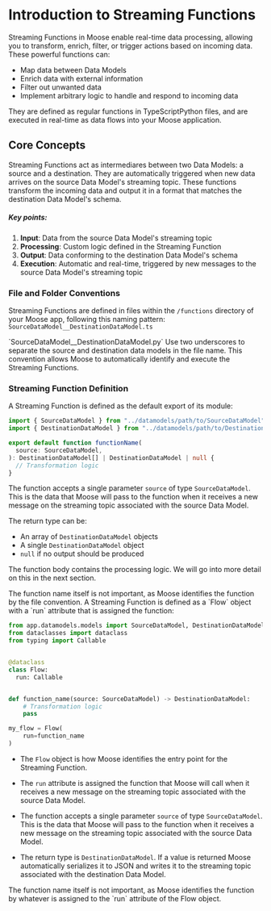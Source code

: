 
# Introduction to Streaming Functions

<LanguageSwitcher />


Streaming Functions in Moose enable real-time data processing, allowing you to transform, enrich, filter, or trigger actions based on incoming data. These powerful functions can:

- Map data between Data Models
- Enrich data with external information
- Filter out unwanted data
- Implement arbitrary logic to handle and respond to incoming data

They are defined as regular functions in <TypeScript>TypeScript</TypeScript><Python>Python</Python> files, and are executed in real-time as data flows into your Moose application.

## Core Concepts

Streaming Functions act as intermediares between two Data Models: a source and a destination. They are automatically triggered when new data arrives on the source Data Model's streaming topic. These functions transform the incoming data and output it in a format that matches the destination Data Model's schema.

##### Key points:

1. **Input**: Data from the source Data Model's streaming topic
2. **Processing**: Custom logic defined in the Streaming Function
3. **Output**: Data conforming to the destination Data Model's schema
4. **Execution**: Automatic and real-time, triggered by new messages to the source Data Model's streaming topic

### File and Folder Conventions

Streaming Functions are defined in files within the `/functions` directory of your Moose app, following this naming pattern:
<TypeScript>
`SourceDataModel__DestinationDataModel.ts`

<FileTree>
  <FileTree.Folder name="my-moose-app" defaultOpen>
    <FileTree.Folder name="functions" defaultOpen>
      <FileTree.File name="SourceDataModel__DestinationDataModel.ts" />
    </FileTree.Folder>
  </FileTree.Folder>
</FileTree>
</TypeScript>


<Python>
`SourceDataModel__DestinationDataModel.py`

<FileTree>
  <FileTree.Folder name="my-moose-app" defaultOpen>
    <FileTree.Folder name="functions" defaultOpen>
      <FileTree.File name="AnotherSource__AnotherDestination.py" />
    </FileTree.Folder>
  </FileTree.Folder>
</FileTree>
</Python>


<Callout type="warning" title="Naming Convention">
  Use two underscores to separate the source and destination data models in the
  file name. This convention allows Moose to automatically identify and execute
  the Streaming Functions.
</Callout>

### Streaming Function Definition

<TypeScript>
A Streaming Function is defined as the default export of its module:

```ts filename="/functions/SourceDataModel__DestinationDataModel.ts" copy
import { SourceDataModel } from "../datamodels/path/to/SourceDataModel";
import { DestinationDataModel } from "../datamodels/path/to/DestinationDataModel";

export default function functionName(
  source: SourceDataModel,
): DestinationDataModel[] | DestinationDataModel | null {
  // Transformation logic
}
```


The function accepts a single parameter `source` of type `SourceDataModel`. This is the data that Moose will pass to the function when it receives a new message on the streaming topic associated with the source Data Model.

The return type can be:

- An array of `DestinationDataModel` objects
- A single `DestinationDataModel` object
- `null` if no output should be produced

The function body contains the processing logic. We will go into more detail on this in the next section.

<Callout type="info" title="What About the Function Name?">
  The function name itself is not important, as Moose identifies the function by
  the file convention.
</Callout>
</TypeScript>

<Python>
A Streaming Function is defined as a `Flow` object with a `run` attribute that is assigned the function:

```python filename="/functions/SourceDataModel__DestinationDataModel.py" copy
from app.datamodels.models import SourceDataModel, DestinationDataModel
from dataclasses import dataclass
from typing import Callable


@dataclass
class Flow:
  run: Callable


def function_name(source: SourceDataModel) -> DestinationDataModel:
    # Transformation logic
    pass

my_flow = Flow(
    run=function_name
)

```

- The `Flow` object is how Moose identifies the entry point for the Streaming Function.
- The `run` attribute is assigned the function that Moose will call when it receives a new message on the streaming topic associated with the source Data Model.

- The function accepts a single parameter `source` of type `SourceDataModel`. This is the data that Moose will pass to the function when it receives a new message on the streaming topic associated with the source Data Model.

- The return type is `DestinationDataModel`. If a value is returned Moose automatically serializes it to JSON and writes it to the streaming topic associated with the destination Data Model.
<Callout type="info" title="What About the Function Name?">
  The function name itself is not important, as Moose identifies the function by
  whatever is assigned to the `run` attribute of the Flow object.
</Callout>
</Python>

